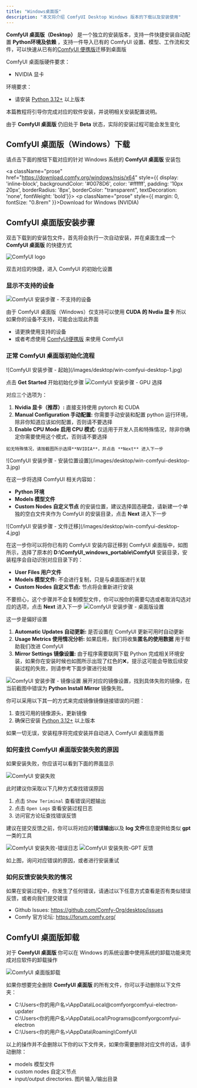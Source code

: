 ```yaml
---
title: "Windows桌面版"
description: "本文将介绍 ComfyUI Desktop Windows 版本的下载以及安装使用"
---
```



**ComfyUI 桌面版（Desktop）** 是一个独立的安装版本，支持一件快捷安装自动配置 **Python环境及依赖** ，支持一件导入已有的 ComfyUI 设置、模型、工作流和文件，可以快速从已有的[ComfyUI 便携版](/zh-CN/get_started/comfyui_portable_windows)迁移到桌面版

ComfyUI 桌面版硬件要求：
- NVIDIA 显卡

环境要求：
- 请安装 [Python 3.12+](https://www.python.org/downloads/) 以上版本

本篇教程将引导你完成对应的软件安装，并说明相关安装配置说明。

<Warning>由于 **ComfyUI 桌面版** 仍旧处于 **Beta** 状态，实际的安装过程可能会发生变化</Warning>

## ComfyUI 桌面版（Windows）下载

请点击下面的按钮下载对应的针对 Windows 系统的 **ComfyUI 桌面版** 安装包

<a className="prose" href="https://download.comfy.org/windows/nsis/x64" style={{ display: 'inline-block', backgroundColor: '#0078D6', color: '#ffffff', padding: '10px 20px', borderRadius: '8px', borderColor: "transparent", textDecoration: 'none', fontWeight: 'bold'}}>
    <p className="prose" style={{ margin: 0, fontSize: "0.8rem" }}>Download for Windows (NVIDIA)</p>
</a>

## ComfyUI 桌面版安装步骤

双击下载到的安装包文件，首先将会执行一次自动安装，并在桌面生成一个 **ComfyUI 桌面版** 的快捷方式

![ComfyUI logo](/images/desktop/win-comfyui-desktop-shortcut.jpg)

双击对应的快捷，进入 ComfyUI 的初始化设置

### 显示不支持的设备

![ComfyUI 安装步骤 - 不支持的设备](/images/desktop/win-comfyui-desktop-0.jpg)

由于 ComfyUI 桌面版（Windows）仅支持可以使用 **CUDA 的 Nvdia 显卡** 所以如果你的设备不支持，可能会出现此界面
- 请更换使用支持的设备
- 或者考虑使用 [ComfyUI便携版](/zh-CN/get_started/comfyui_portable_windows) 来使用 ComfyUI

### 正常 ComfyUI 桌面版初始化流程

<Steps>
  <Step title="开始界面">
   ![ComfyUI 安装步骤 - 起始](/images/desktop/win-comfyui-desktop-1.jpg)

   点击 **Get Started** 开始初始化步骤
  </Step>
  <Step title="Select GPU(GPU选择)">
  ![ComfyUI 安装步骤 - GPU 选择](/images/desktop/win-comfyui-desktop-2.jpg)

   对应三个选项为：
   1. **Nvidia 显卡（推荐）:** 直接支持使用 pytorch 和 CUDA
   2. **Manual Configuration 手动配置:** 你需要手动安装和配置 python 运行环境，除非你知道应该如何配置，否则请不要选择
   3. **Enable CPU Mode 启用 CPU 模式:** 仅适用于开发人员和特殊情况，除非你确定你需要使用这个模式，否则请不要选择
    
    如无特殊情况，请按截图所示选择**NVIDIA**，并点击 **Next** 进入下一步
  </Step>
  <Step title="Install location（安装位置）">
  ![ComfyUI 安装步骤 - 安装位置设置](/images/desktop/win-comfyui-desktop-3.jpg)

  在这一步将选择 ComfyUI 相关内容如：
  - **Python 环境**
  - **Models 模型文件**
  - **Custom Nodes 自定义节点**
  的安装位置，建议选择固态硬盘，请新建一个单独的空白文件夹作为 ComfyUI 的安装目录，点击 **Next** 进入下一步
  </Step>
  <Step title="Migrate from Existing Installation（从已有安装迁移 - 可选）">
  ![ComfyUI 安装步骤 - 文件迁移](/images/desktop/win-comfyui-desktop-4.jpg)

  在这一步你可以将你已有的 ComfyUI 安装内容迁移到 ComfyUI 桌面版中，如图所示，选择了原本的 **D:\ComfyUI_windows_portable\ComfyUI** 安装目录，安装程序会自动识别对应目录下的：
  - **User Files 用户文件**
  - **Models 模型文件:** 不会进行复制，只是与桌面版进行关联
  - **Custom Nodes 自定义节点:** 节点将会重新进行安装

  不要担心，这个步骤并不会复制模型文件，你可以按你的需要勾选或者取消勾选对应的选项，点击 **Next** 进入下一步
  </Step>
  <Step title="Desktop Setting(桌面版设置)">
  ![ComfyUI 安装步骤 - 桌面版设置](/images/desktop/win-comfyui-desktop-5.jpg)

   这一步是偏好设置
   1. **Automatic Updates 自动更新:** 是否设置在 ComfyUI 更新可用时自动更新
   2. **Usage Metrics 使用情况分析:** 如果启用，我们将收集**匿名的使用数据** 用于帮助我们改进 ComfyUI
   3. **Mirror Settings 镜像设置:** 由于程序需要联网下载 Python 完成相关环境安装，如果你在安装时候也如图所示出现了红色的❌，提示这可能会导致后续安装过程的失败，则请参考下面步骤进行处理

   ![ComfyUI 安装步骤 - 镜像设置](/images/desktop/win-comfyui-desktop-6.jpg)
   展开对应的镜像设置，找到具体失败的镜像，在当前截图中错误为 **Python Install Mirror** 镜像失败。

   你可以采用以下其一的方式来完成镜像镜像链接错误的问题：
   1. 查找可用的镜像源头，更新镜像
   2. 确保已安装 [Python 3.12+](https://www.python.org/downloads/) 以上版本

  </Step>
  <Step title="Desktop Setting(桌面版设置)">
  如果一切无误，安装程序将完成安装并自动进入 ComfyUI 桌面版界面
  </Step>
</Steps>


### 如何查找 ComfyUI 桌面版安装失败的原因
如果安装失败，你应该可以看到下面的界面显示

![ComfyUI 安装失败](/images/desktop/win-comfyui-desktop-7.jpg)

此时建议你采取以下几种方式查找错误原因
1. 点击 `Show Teriminal` 查看错误问题输出
2. 点击 `Open Logs` 查看安装过程日志
3. 访问官方论坛查找错误反馈

建议在提交反馈之前，你可以将对应的**错误输出**以及 **log 文件**信息提供给类似 **gpt**一类的工具

![ComfyUI 安装失败-错误日志](/images/desktop/win-comfyui-desktop-8.jpg)
![ComfyUI 安装失败-GPT 反馈](/images/desktop/win-comfyui-desktop-9.jpg)

如上图，询问对应错误的原因，或者进行安装重试

### 如何反馈安装失败的情况

如果在安装过程中，你发生了任何错误，请通过以下任意方式查看是否有类似错误反馈，或者向我们提交错误

- Github Issues: https://github.com/Comfy-Org/desktop/issues
- Comfy 官方论坛: https://forum.comfy.org/

## ComfyUI 桌面版卸载

对于 **ComfyUI 桌面版** 你可以在 Windows 的系统设置中使用系统的卸载功能来完成对应软件的卸载操作

![ComfyUI 桌面版卸载](/images/desktop/win-uninstall-comfyui.jpg)

如果你想要完全删除 **ComfyUI 桌面版** 的所有文件，你可以手动删除以下文件夹：
- C:\Users\<你的用户名>\AppData\Local\@comfyorgcomfyui-electron-updater
- C:\Users\<你的用户名>\AppData\Local\Programs\@comfyorgcomfyui-electron
- C:\Users\<你的用户名>\AppData\Roaming\ComfyUI

以上的操作并不会删除以下你的以下文件夹，如果你需要删除对应文件的话，请手动删除：
- models 模型文件
- custom nodes 自定义节点
- input/output directories. 图片输入/输出目录


